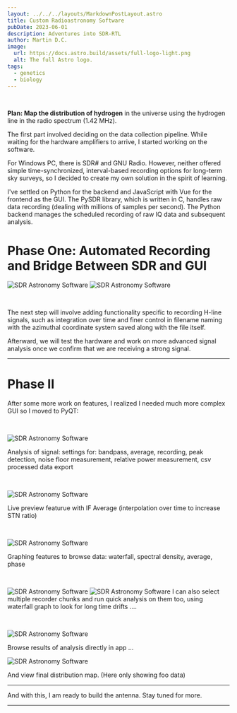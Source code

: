 ```yaml
---
layout: ../../../layouts/MarkdownPostLayout.astro
title: Custom Radioastronomy Software
pubDate: 2023-06-01
description: Adventures into SDR-RTL 
author: Martin D.C.
image:
  url: https://docs.astro.build/assets/full-logo-light.png
  alt: The full Astro logo.
tags:
  - genetics
  - biology
---
```


<br />

**Plan: Map the distribution of hydrogen** in the universe using the hydrogen line in the radio spectrum (1.42 MHz).
<br/>

The first part involved deciding on the data collection pipeline. While waiting for the hardware amplifiers to arrive, I started working on the software.
<br/>

For Windows PC, there is SDR# and GNU Radio. However, neither offered simple time-synchronized, interval-based recording options for long-term sky surveys, so I decided to create my own solution in the spirit of learning.
<br/>

I've settled on Python for the backend and JavaScript with Vue for the frontend as the GUI. The PySDR library, which is written in C, handles raw data recording (dealing with millions of samples per second).
The Python backend manages the scheduled recording of raw IQ data and subsequent analysis.
<br/>

# Phase One: Automated Recording and Bridge Between SDR and GUI

![SDR Astronomy Software](rda1.jpg)
![SDR Astronomy Software](rda2.jpg)

<br/>

The next step will involve adding functionality specific to recording H-line signals, such as integration over time and finer control in filename naming with the azimuthal coordinate system saved along with the file itself.
<br/>

Afterward, we will test the hardware and work on more advanced signal analysis once we confirm that we are receiving a strong signal.

---

# Phase II 

After some more work on features, I realized I needed much more complex GUI so I moved to PyQT:

<br/>

![SDR Astronomy Software](sdr1.jpg)

Analysis of signal: settings for: bandpass, average, recording, peak detection, noise floor measurement, relative power measurement, csv processed data export

<br/>

![SDR Astronomy Software](sdr2.jpg)

Live preview featurue with IF Average (interpolation over time to increase STN ratio)

<br/>


![SDR Astronomy Software](sdr3.jpg)

Graphing features to browse data: waterfall, spectral density, average, phase

<br/>

![SDR Astronomy Software](sdr5.jpg)
![SDR Astronomy Software](sdr4.jpg)
I can also select multiple recorder chunks and run quick analysis on them too, using waterfall graph to look for long time drifts ....
<br/>





<br/>

![SDR Astronomy Software](sdr6.jpg)

Browse results of analysis directly in app ...
<br/>

![SDR Astronomy Software](sdr7.jpg)

And view final distribution map. (Here only showing foo data)

---

And with this, I am ready to build the antenna. Stay tuned for more.

---



